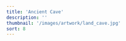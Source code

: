 ```yaml
---
title: 'Ancient Cave'
description: ''
thumbnail: '/images/artwork/land_cave.jpg'
sort: 8
---
```



<PostPicture
  title="Prodmais symbol"
  src="/images/artwork/land_cave.jpg"
  width="1000px"
  loading="lazy"
  shadow
/>
